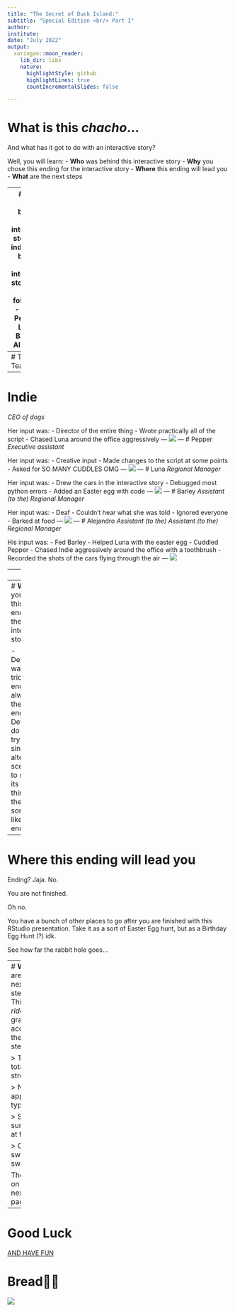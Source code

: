 ```yaml
---
title: "The Secret of Duck Island:"
subtitle: "Special Edition <br/> Part I"
author: 
institute: 
date: "July 2022"
output:
  xaringan::moon_reader:
    lib_dir: libs
    nature:
      highlightStyle: github
      highlightLines: true
      countIncrementalSlides: false

---
```

# What is this *chacho*...
And what has it got to do with an interactive story?

Well, you will learn:
- **Who** was behind this interactive story
- **Why** you chose this ending for the interactive story
- **Where** this ending will lead you
- **What** are the next steps

---
# **Who** was behind this interactive story
The individuals behind this interactive story were the following:
- Indie
- Pepper
- Luna
- Barley
- Alejandro
---
# The Team
![](team.JPG)
---
# Indie
*CEO of dogs*

Her input was:
- Director of the entire thing
- Wrote practically all of the script
- Chased Luna around the office aggressively
---
![](indieCEO.JPG)
---
# Pepper
*Executive assistant*

Her input was:
- Creative input
- Made changes to the script at some points
- Asked for SO MANY CUDDLES OMG
---
![](stinky.jpg)
---
# Luna
*Regional Manager*

Her input was:
- Drew the cars in the interactive story
- Debugged most python errors
- Added an Easter egg with code
---
![](luna.jpg)
---
# Barley
*Assistant (to the) Regional Manager*

Her input was:
- Deaf
- Couldn't hear what she was told
- Ignored everyone
- Barked at food
---
![](barley.JPG)
---
# Alejandro
*Assistant (to the) Assistant (to the) Regional Manager*

His input was:
- Fed Barley
- Helped Luna with the easter egg
- Cuddled Pepper
- Chased Indie aggressively around the office with a toothbrush
- Recorded the shots of the cars flying through the air
---
![](ale.JPG)

---
![](ale2.jpg)

---
# **Why** you chose this ending for the interactive story

- Definitely was NOT tricked to end always in the same ending
- Definitely do NOT try every single alternative scenario to see if its true
- I think there is something like 1 ending(s)

---
# **Where** this ending will lead you
Ending? Jaja. No.

You are not finished.

Oh no.

You have a bunch of other places to go after you are finished with this RStudio presentation. Take it as a sort of Easter Egg hunt, but as a Birthday Egg Hunt (?) idk.

See how far the rabbit hole goes...

---
# **What** are the next steps
This *riddle* will grant you access to the next step:

> Ten total strokes,

> Nine appearing types,

> Six summed at first,

> One swift swipe.

The link is on the next page.

---
# Good Luck

[AND HAVE FUN](https://aleanguera.github.io/)

# Bread👍🏼
![](https://media.giphy.com/media/L40WgedtcCz9Nabxwo/giphy.gif)
